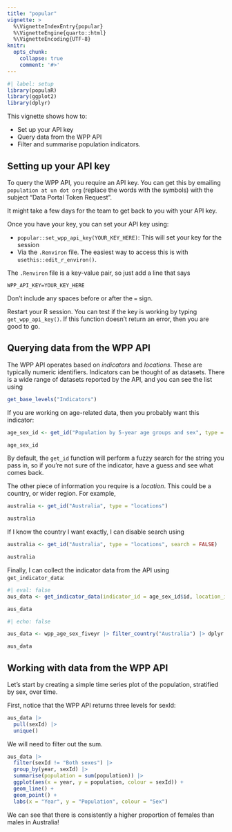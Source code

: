 ```yaml
---
title: "popular"
vignette: >
  %\VignetteIndexEntry{popular}
  %\VignetteEngine{quarto::html}
  %\VignetteEncoding{UTF-8}
knitr:
  opts_chunk:
    collapse: true
    comment: '#>'
---
```


```r
#| label: setup
library(populaR)
library(ggplot2)
library(dplyr)
```

This vignette shows how to:

* Set up your API key
* Query data from the WPP API
* Filter and summarise population indicators.

## Setting up your API key

To query the WPP API, you require an API key. You can get this by emailing `population at un dot org` (replace the words with the symbols) with the subject "Data Portal Token Request".

It might take a few days for the team to get back to you with your API key.

Once you have your key, you can set your API key using:

* `popular::set_wpp_api_key(YOUR_KEY_HERE)`: This will set your key for the session
* Via the `.Renviron` file. The easiest way to access this is with `usethis::edit_r_environ()`.

The `.Renviron` file is a key-value pair, so just add a line that says

`WPP_API_KEY=YOUR_KEY_HERE`

Don't include any spaces before or after the `=` sign.

Restart your R session. You can test if the key is working by typing `get_wpp_api_key()`. If this function doesn't return an error, then you are good to go.

## Querying data from the WPP API

The WPP API operates based on _indicators_ and _locations_. These are typically numeric identifiers. Indicators can be thought of as datasets. There is a wide range of datasets reported by the API, and you can see the list using

```r
get_base_levels("Indicators")
```

If you are working on age-related data, then you probably want this indicator:

```r
age_sex_id <- get_id("Population by 5-year age groups and sex", type = "Indicators", search = FALSE, .progress = FALSE)

age_sex_id
```

By default, the `get_id` function will perform a fuzzy search for the string you pass in, so if you're not sure of the indicator, have a guess and see what comes back.

The other piece of information you require is a _location_. This could be a country, or wider region. For example,

```r
australia <- get_id("Australia", type = "locations")

australia
```

If I know the country I want exactly, I can disable search using

```r
australia <- get_id("Australia", type = "locations", search = FALSE)

australia
```

Finally, I can collect the indicator data from the API using `get_indicator_data`:

```r
#| eval: false
aus_data <- get_indicator_data(indicator_id = age_sex_id$id, location_id = australia$id, start_year = 2020, end_year = 2024)

aus_data
```

```r
#| echo: false

aus_data <- wpp_age_sex_fiveyr |> filter_country("Australia") |> dplyr::filter(year >= 2020, year <= 2024)

aus_data
```

## Working with data from the WPP API

Let's start by creating a simple time series plot of the population, stratified by sex, over time.

First, notice that the WPP API returns three levels for sexId:

```r
aus_data |>
  pull(sexId) |>
  unique()
```

We will need to filter out the sum.

```r
aus_data |>
  filter(sexId != "Both sexes") |>
  group_by(year, sexId) |>
  summarise(population = sum(population)) |>
  ggplot(aes(x = year, y = population, colour = sexId)) +
  geom_line() +
  geom_point() +
  labs(x = "Year", y = "Population", colour = "Sex")
```

We can see that there is consistently a higher proportion of females than males in Australia!